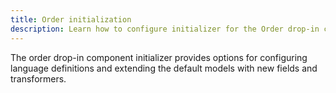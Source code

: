 ```yaml
---
title: Order initialization
description: Learn how to configure initializer for the Order drop-in component.
---
```



The order drop-in component initializer provides options for configuring language definitions and extending the default models with new fields and transformers.
